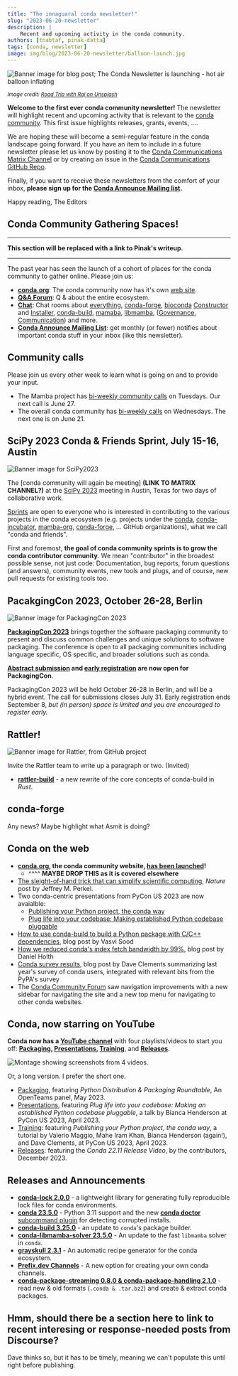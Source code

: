 ```yaml
---
title: "The innaguaral conda newsletter!"
slug: "2023-06-20-newsletter"
description: |
    Recent and upcoming activity in the conda community.
authors: [tnabtaf, pinak-datta]
tags: [conda, newsletter]
image: img/blog/2023-06-20-newsletter/balloon-launch.jpg
---
```



<Image img={launch} alt="Banner image for blog post; The Conda Newsletter is launching - hot air balloon inflating"/>

<p>
    <i>
        <small>
            Image credit: <a href="https://unsplash.com/photos/sN40hKv8_cI">Road Trip with Raj on Unsplash</a>
        </small>
    </i>
</p>

**Welcome to the first ever conda community newsletter!**  The newsletter will highlight recent and upcoming activity that is relevant to the [conda community](https://conda.org/).  This first issue highlights releases, grants, events, ....

We are hoping these will become a semi-regular feature in the conda landscape going forward.  If you have an item to include in a future newsletter please let us know by posting it to the [Conda Communications Matrix Channel](https://matrix.to/#/%23conda-communications:matrix.org) or by creating an issue in the [Conda Communications GitHub Repo](https://github.com/conda/communications/issues).

<!-- truncate -->

Finally, if you want to receive these newsletters from the comfort of your inbox, **please sign up for the [Conda Announce Mailing list](https://lists.conda.org/wws/info/announce).**

Happy reading,
The Editors


## Conda Community Gathering Spaces!

---

**This section will be replaced with a link to Pinak's writeup.**

---

The past year has seen the launch of a cohort of places for the conda community to gather online.  Please join us:

* **[conda.org](https://conda.org)**: The conda community now has it's own [web site](https://conda.org).
* **[Q&A Forum](https://conda.discourse.group/)**: Q & about the entire ecosystem.
* **[Chat](https://matrix.to/#/#conda:matrix.org)**: Chat rooms about [everything](a), [conda-forge](a), [bioconda](a) [Constructor](a) and [Installer](a), [conda-build](a), [mamaba](a), [libmamba](a), ([Governance](a), [Communication](a)) and more.
* **[Conda Announce Mailing List](https://lists.conda.org/wws/info/announce)**: get monthly (or fewer) notifies about important conda stuff in your inbox (like this newsletter).

## Community calls

Please join us every other week to learn what is going on and to provide your input.

* The Mamba project has [bi-weekly community calls](https://hackmd.io/iOgkxNMpTea6lWczjCov9Q?view) on Tuesdays.  Our next call is June 27.
* The overall conda community has [bi-weekly calls](https://hackmd.io/@conda-community?tags=%5B%22meeting-notes%22%5D) on Wednesdays.  The next one is on June 21.

## SciPy 2023 Conda & Friends Sprint, July 15-16, Austin

<Image img={scipybanner} alt="Banner image for SciPy2023"/>

The [conda community will again be meeting] **(LINK TO MATRIX CHANNEL?)** at the [SciPy 2023](https://www.scipy2023.scipy.org/) meeting in Austin, Texas for two days of collaborative work.

[Sprints](https://www.scipy2023.scipy.org/sprints) are open to everyone who is interested in contributing to the various projects in the conda ecosystem (e.g. projects under the [conda](https://github.com/conda), [conda-incubator](https://github.com/conda-incubator), [mamba-org](https://github.com/mamba-org), [conda-forge](https://github.com/conda-forge), ... GitHub organizations), what we call "conda and friends".

First and foremost, **the goal of conda community sprints is to grow the conda contributor community**.  We mean "contributor" in the broadest possible sense, not just code: Documentation, bug reports, forum questions (and answers), community events, new tools and plugs, and of course, new pull requests for existing tools too.

## PacakgingCon 2023, October 26-28, Berlin

<Image img={packagingcon} alt="Banner image for PackagingCon 2023"/>

[**PackagingCon 2023**](https://packaging-con.org/) brings together the software packaging community to present and discuss common challenges and unique solutions to software packaging. The conference is open to all packaging communities including language specific, OS specific, and broader solutions such as conda.

**[Abstract submission](https://cfp.packaging-con.org/2023/cfp) and [early registration](https://ti.to/packagingcon/packagingcon-2023) are now open for PackagingCon**.

PackagingCon 2023 will be held October 26-28 in Berlin, and will be a hybrid event. The call for submissions closes July 31. Early registration ends September 8, *but (in person) space is limited and you are encouraged to register early.*

## Rattler!

<Image img={rattler} alt="Banner image for Rattler, from GitHub project"/>

Invite the Rattler team to write up a paragraph or two. (Invited)

* [**rattler-build**](https://prefix.dev/blog/the_new_rattler_build) - a new rewrite of the core concepts of conda-build in *Rust*.

## conda-forge

Any news?  Maybe highlight what Asmit is doing?


## Conda on the web

* **[conda.org](https://conda.org/), the conda community website, [has been launched](https://conda.org/blog/2022-04-27-welcome-to-conda-dot-org)!**
    * ^^^^ **MAYBE DROP THIS as it is covered elsewhere**
* [The sleight-of-hand trick that can simplify scientific computing](https://www.nature.com/articles/d41586-023-01469-0, ), *Nature* post by Jeffrey M. Perkel.
* Two conda-centric presentations from PyCon US 2023 are now avaialble:
    * [Publishing your Python project, the conda way](https://youtu.be/NSgTFf40vHQ)
    * [Plug life into your codebase: Making established Python codebase pluggable](https://youtu.be/OeSv0_HesaU)
* [How to use conda-build to build a Python package with C/C++ dependencies](https://conda.org/blog/2023-05-18-how-to-use-conda-build), blog post by Vasvi Sood
* [How we reduced conda's index fetch bandwidth by 99%](https://conda.org/blog/2023-05-05-how-we-reduced-the-conda-index-fetch-bandwidth), blog post by Daniel Holth
* [Conda survey results](https://conda.org/blog/2022-03-30-conda-survey/), blog post by Dave Clements summarizing last year's survey of conda users, integrated with relevant bits from the PyPA's survey
* The [Conda Community Forum](https://conda.discourse.group/) saw navigation improvements with a new sidebar for navigating the site and a new top menu for navigating to other conda websites.


## Conda, now starring on YouTube

**Conda now has a [YouTube channel](https://www.youtube.com/channel/UCNc3BL-gO8hbx_7DdEDcofg)** with four playlists/videos to start you off: **[Packaging](https://youtu.be/6by8b2Ht200), [Presentations](https://youtu.be/OeSv0_HesaU), [Training](https://youtu.be/NSgTFf40vHQ)**, and **[Releases](https://youtu.be/VD5TXcbYgR4)**.

<Image img={youtube} alt="Montage showing screenshots from 4 videos."/>

Or, a long version.  I prefer the short one.

* [Packaging](https://youtu.be/6by8b2Ht200), featuring *Python Distribution & Packaging Roundtable*, An OpenTeams panel, May 2023.
* [Presentations](https://youtu.be/OeSv0_HesaU), featuring *Plug life into your codebase: Making an established Python codebase pluggable*, a talk by Bianca Henderson at PyCon US 2023, April 2023.
* [Training](https://youtu.be/NSgTFf40vHQ): featuring *Publishing your Python project, the conda way*, a tutorial by Valerio Maggio, Mahe Iram Khan, Bianca Henderson (again!), and Dave Clements, at PyCon US 2023, April 2023.
* [Releases](https://youtu.be/VD5TXcbYgR4): featuring the *Conda 22.11 Release Video*, by the contributors, December 2023.


## Releases and Announcements

* **[conda-lock 2.0.0](https://github.com/conda/conda-lock/releases/tag/v2.0.0)** - a lightweight library for generating fully reproducible lock files for conda environments.
* **[conda 23.5.0](https://conda.org/blog/2023-05-31-may-2023-releases#changes-in-conda)** - Python 3.11 support and the new [**conda doctor** subcommand plugin](https://conda.org/blog/2023-06-01-conda-doctor) for detecting corrupted installs.
* **[conda-build 3.25.0](https://conda.org/blog/2023-05-31-may-2023-releases#changes-in-conda-build)** - an update to `conda`'s package builder.
* **[conda-libmamba-solver 23.5.0](https://conda.org/blog/2023-05-31-may-2023-releases#changes-in-conda-libmamba-solver)** - An update to the fast `libmamba` solver in `conda`.
* **[grayskull 2.3.1](https://github.com/conda/grayskull/releases/tag/v2.3.1)** - An automatic recipe generator for the conda ecosystem.
* **[Prefix.dev Channels](https://prefix.dev/blog/introducing_channels)** - A new option for creating your own conda channels.
* **[conda-package-streaming 0.8.0 & conda-package-handling 2.1.0](https://conda.discourse.group/t/conda-package-streaming-0-8-0-and-conda-package-handling-2-1-0-released/267)** - read new & old formats (`.conda & .tar.bz2`) and create & extract conda packages.

## Hmm, should there be a section here to link to recent interesing or response-needed posts from Discourse?

Dave thinks so, but it has to be timely, meaning we can't populate this until right before publishing.
